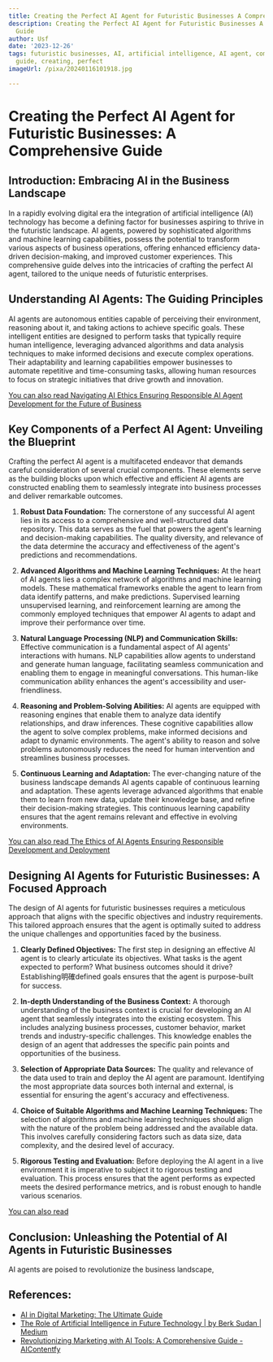 ```yaml
---
title: Creating the Perfect AI Agent for Futuristic Businesses A Comprehensive Guide
description: Creating the Perfect AI Agent for Futuristic Businesses A Comprehensive
  Guide
author: Usf
date: '2023-12-26'
tags: futuristic businesses, AI, artificial intelligence, AI agent, comprehensive
  guide, creating, perfect
imageUrl: /pixa/20240116101918.jpg

---
```

# Creating the Perfect AI Agent for Futuristic Businesses: A Comprehensive Guide

## Introduction: Embracing AI in the Business Landscape

In a rapidly evolving digital era the integration of artificial intelligence (AI) technology has become a defining factor for businesses aspiring to thrive in  the futuristic landscape. AI agents, powered by sophisticated algorithms and machine learning capabilities,  possess  the potential to transform various aspects of business operations, offering enhanced efficiency data-driven decision-making,  and improved customer experiences. This comprehensive guide delves into the intricacies of crafting  the perfect AI agent, tailored  to the unique needs of futuristic enterprises.

## Understanding AI  Agents: The Guiding Principles

AI agents are autonomous entities capable of perceiving their environment, reasoning about it, and taking actions  to achieve specific goals. These  intelligent entities are designed to perform tasks that typically require human intelligence, leveraging advanced algorithms and  data analysis techniques to make informed  decisions and execute complex operations. Their adaptability and learning capabilities empower businesses to automate repetitive and time-consuming  tasks, allowing human resources to  focus on  strategic initiatives that drive growth and innovation.

[You  can also read Navigating AI Ethics Ensuring Responsible AI Agent  Development for the Future of Business](Navigating%20AI%20Ethics%20Ensuring%20Responsible%20AI%20Agent%20Development%20for%20the%20Future%20of%20Business)


## Key Components of a Perfect AI Agent: Unveiling the Blueprint

Crafting the perfect AI agent is a multifaceted endeavor that demands careful consideration of several crucial components.  These elements serve as the building blocks upon which effective and  efficient  AI agents are constructed  enabling them to seamlessly integrate  into business processes and deliver remarkable outcomes.

1. **Robust Data Foundation:** The cornerstone of any successful AI agent lies in its access to a comprehensive and well-structured data repository. This  data serves as the fuel that powers the agent's learning and  decision-making capabilities. The quality diversity, and  relevance of the data determine the accuracy and effectiveness of the agent's predictions and recommendations.

2. **Advanced Algorithms  and  Machine Learning Techniques:** At the heart  of AI agents lies a complex network of algorithms and machine learning models. These  mathematical frameworks enable  the agent to learn from data identify patterns, and make predictions. Supervised learning unsupervised learning, and reinforcement learning are  among the commonly employed techniques that  empower AI agents to adapt and improve their performance over time.

3. **Natural Language Processing (NLP) and Communication Skills:** Effective communication is a fundamental aspect of  AI agents' interactions with humans. NLP capabilities allow agents to understand  and generate human language, facilitating seamless communication and enabling them to engage in meaningful conversations.  This human-like communication ability enhances  the agent's accessibility  and user-friendliness.

4. **Reasoning and Problem-Solving Abilities:** AI  agents are equipped  with reasoning  engines that enable them to analyze data identify relationships, and draw inferences. These cognitive capabilities allow the agent to solve complex problems, make informed decisions and adapt to dynamic environments. The agent's ability to reason  and solve problems autonomously reduces  the need for human intervention and streamlines business  processes.

5. **Continuous Learning  and Adaptation:**  The ever-changing nature  of the business landscape demands AI agents capable of continuous learning and adaptation. These agents leverage advanced algorithms that enable them to learn from new data, update their knowledge base, and refine their decision-making strategies. This continuous learning capability ensures that the agent remains relevant and effective in  evolving environments.

[You can also read The Ethics  of AI Agents Ensuring Responsible Development and Deployment](The%20Ethics%20of%20AI%20Agents%20Ensuring%20Responsible%20Development%20and%20Deployment)


##  Designing AI Agents for Futuristic Businesses:  A Focused Approach

The design of AI  agents for futuristic businesses requires a meticulous approach that aligns  with the specific objectives and industry requirements. This tailored approach ensures that the agent  is optimally  suited  to address the unique challenges and  opportunities faced by the business.

1. **Clearly Defined Objectives:**  The first step in designing an effective AI agent  is to clearly articulate  its objectives. What tasks is the agent expected to perform? What business  outcomes should it drive? Establishing明確defined goals ensures that the agent is purpose-built for success.

2. **In-depth Understanding of the Business Context:** A thorough  understanding  of  the business context is crucial for developing an AI  agent that seamlessly integrates into the existing ecosystem. This  includes analyzing business processes, customer behavior, market trends and industry-specific challenges. This knowledge enables the  design of an agent that addresses the specific pain points and opportunities  of  the business.

3. **Selection of Appropriate Data Sources:** The quality and relevance of the  data used to train and deploy the AI agent are  paramount. Identifying the most appropriate data sources  both internal and external, is  essential for ensuring the agent's accuracy and effectiveness.

4. **Choice of Suitable Algorithms and Machine Learning Techniques:** The selection of algorithms and  machine  learning techniques should align with the nature of  the problem being addressed and  the available data. This involves carefully considering factors such as data size, data complexity, and  the desired level of accuracy.

5. **Rigorous Testing and Evaluation:** Before  deploying the AI agent in a live environment  it is imperative to subject it to rigorous testing and evaluation. This process  ensures that the agent performs  as expected meets the desired performance metrics, and is robust  enough to handle various scenarios.

[You can also read ]()


## Conclusion: Unleashing the Potential of AI Agents in  Futuristic Businesses

AI agents are poised to  revolutionize  the business landscape,

## References:
- [AI in Digital Marketing: The Ultimate Guide](https://www.yourdigitalresource.com/post/ai-in-digital-marketing-the-ultimate-guide)
- [The Role of Artificial Intelligence in Future Technology | by Berk Sudan | Medium](https://medium.com/@berksudan/the-role-of-artificial-intelligence-in-future-technology-48d050ee22e4)
- [Revolutionizing Marketing with AI Tools: A Comprehensive Guide - AIContentfy](https://aicontentfy.com/en/blog/revolutionizing-marketing-with-ai-tools-comprehensive-guide)
